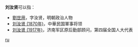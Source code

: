 '''刘汝贤'''可以指：
* [[劉世用|劉世用]]，字汝贤，明朝政治人物
* [[刘汝贤_(1870年)|刘汝贤 (1870年)]]，中華民国軍事将领
* [[刘汝贤_(1917年)|刘汝贤 (1917年)]]，济南军区原后勤部顾问，第四届全国人大代表

{{disambig}}

[[Category:三字刘姓人名消歧义|ru]]